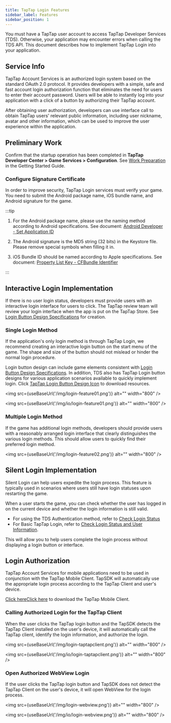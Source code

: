 ```yaml
---
title: TapTap Login Features
sidebar_label: Features
sidebar_position: 1
---
```



You must have a TapTap user account to access TapTap Developer Services (TDS). Otherwise, your application may encounter errors when calling the TDS API. This document describes how to implement TapTap Login into your application.

## Service Info

TapTap Account Services is an authorized login system based on the standard OAuth 2.0 protocol. It provides developers with a simple, safe and fast account login authorization function that eliminates the need for users to enter their account password. Users will be able to instantly log into your application with a click of a button by authorizing their TapTap account.

After obtaining user authorization, developers can use interface call to obtain TapTap users' relevant public information, including user nickname, avatar and other information, which can be used to improve the user experience within the application.

## Preliminary Work

Confirm that the startup operation has been completed in **TapTap Developer Center > Game Services > Configuration**. See [Work Preparation](/sdk/start/get-ready/) in the Getting Started Guide.

### Configure Signature Certificate

In order to improve security, TapTap Login services must verify your game. You need to submit the Android package name, iOS bundle name, and Android signature for the game.

:::tip

1. For the Android package name, please use the naming method according to Android specifications. See document: [Android Developer - Set Application ID](https://developer.android.com/studio/build/application-id)

2. The Android signature is the MD5 string (32 bits) in the Keystore file. Please remove special symbols when filling it in.

3. iOS Bundle ID should be named according to Apple specifications. See document: [Property List Key - CFBundle Identifier](https://developer.apple.com/documentation/bundleresources/information_property_list/cfbundleidentifier)

:::

## Interactive Login Implementation

If there is no user login status, developers must provide users with an interactive login interface for users to click. The TapTap review team will review your login interface when the app is put on the TapTap Store. See [Login Button Design Specifications](/design/) for creation.

### Single Login Method

If the application's only login method is through TapTap Login, we recommend creating an interactive login button on the start menu of the game. The shape and size of the button should not mislead or hinder the normal login procedure.

Login button design can include game elements consistent with [Login Button Design Specifications](/design/). In addition, TDS also has TapTap Login button designs for various application scenarios available to quickly implement login. Click [TapTap Login Button Design Icon](/tap-download) to download resources.

<Conditional region='cn'>

<img src={useBaseUrl('/img/login-feature01.png')} alt="" width="800" />

</Conditional>

<Conditional region='global'>

<img src={useBaseUrl('/img/io/login-feature01.png')} alt="" width="800" />

</Conditional>

### Multiple Login Method

If the game has additional login methods, developers should provide users with a reasonably arranged login interface that clearly distinguishes the various login methods. This should allow users to quickly find their preferred login method.

<img src={useBaseUrl('/img/login-feature02.png')} alt="" width="800" />

## Silent Login Implementation

Silent Login can help users expedite the login process. This feature is typically used in scenarios where users still have login statuses upon restarting the game.

When a user starts the game, you can check whether the user has logged in on the current device and whether the login information is still valid.

* For using the TDS Authentication method, refer to [Check Login Status](/sdk/taptap-login/guide/start/#check-login-status)
* For Basic TapTap Login, refer to [Check Login Status and User Information](/sdk/taptap-login/guide/tap-login/#check-login-status-and-user-info).

This will allow you to help users complete the login process without displaying a login button or interface.

## Login Authorization

TapTap Account Services for mobile applications need to be used in conjunction with the TapTap Mobile Client. TapSDK will automatically use the appropriate login process according to the TapTap Client and user's device.

<Conditional region='cn'>[Click here](https://www.taptap.com/mobile)</Conditional><Conditional region='global'>[Click here](https://www.taptap.io/mobile)</Conditional> to download the TapTap Mobile Client.

### Calling Authorized Login for the TapTap Client

When the user clicks the TapTap login button and the TapSDK detects the TapTap Client installed on the user's device, it will automatically call the TapTap client, identify the login information, and authorize the login.

<Conditional region='cn'>

<img src={useBaseUrl('/img/login-taptapclient.png')} alt="" width="800" />

</Conditional>

<Conditional region='global'>

<img src={useBaseUrl('/img/io/login-taptapclient.png')} alt="" width="800" />

</Conditional>

### Open Authorized WebView Login

If the user clicks the TapTap login button and TapSDK does not detect the TapTap Client on the user's device, it will open WebView for the login process.

<Conditional region='cn'>

<img src={useBaseUrl('/img/login-webview.png')} alt="" width="800" />

</Conditional>

<Conditional region='global'>

<img src={useBaseUrl('/img/io/login-webview.png')} alt="" width="800" />

</Conditional>
